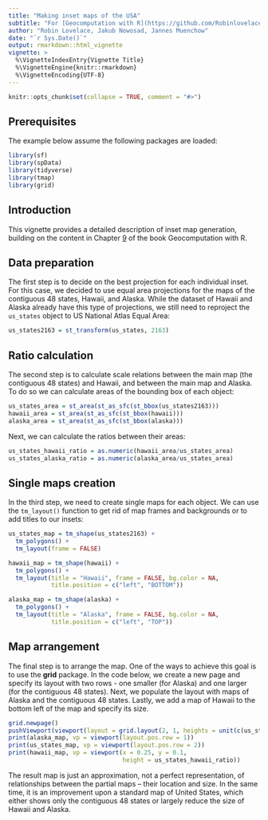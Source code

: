```yaml
---
title: "Making inset maps of the USA"
subtitle: "For [Geocomputation with R](https://github.com/Robinlovelace/geocompr)"
author: "Robin Lovelace, Jakub Nowosad, Jannes Muenchow"
date: "`r Sys.Date()`"
output: rmarkdown::html_vignette
vignette: >
  %\VignetteIndexEntry{Vignette Title}
  %\VignetteEngine{knitr::rmarkdown}
  %\VignetteEncoding{UTF-8}
---
```


```r
knitr::opts_chunk$set(collapse = TRUE, comment = "#>")
```

## Prerequisites {-}

The example below assume the following packages are loaded:

```r
library(sf)
library(spData)
library(tidyverse)
library(tmap)
library(grid)
```

## Introduction

This vignette provides a detailed description of inset map generation, building on the content in Chapter [9](http://geocompr.robinlovelace.net/adv-map.html#inset-maps) of the book Geocomputation with R.

## Data preparation

The first step is to decide on the best projection for each individual inset.
For this case, we decided to use equal area projections for the maps of the contiguous 48 states, Hawaii, and Alaska.
While the dataset of Hawaii and Alaska already have this type of projections, we still need to reproject the `us_states` object to US National Atlas Equal Area:

```r
us_states2163 = st_transform(us_states, 2163)
```

## Ratio calculation

The second step is to calculate scale relations between the main map (the contiguous 48 states) and Hawaii, and between the main map and Alaska.
To do so we can calculate areas of the bounding box of each object:

```r
us_states_area = st_area(st_as_sfc(st_bbox(us_states2163)))
hawaii_area = st_area(st_as_sfc(st_bbox(hawaii)))
alaska_area = st_area(st_as_sfc(st_bbox(alaska)))
``` 

Next, we can calculate the ratios between their areas:

```r
us_states_hawaii_ratio = as.numeric(hawaii_area/us_states_area)
us_states_alaska_ratio = as.numeric(alaska_area/us_states_area)
```

## Single maps creation

In the third step, we need to create single maps for each object.
We can use the `tm_layout()` function to get rid of map frames and backgrounds or to add titles to our insets:

```r
us_states_map = tm_shape(us_states2163) +
  tm_polygons() + 
  tm_layout(frame = FALSE)
```

```r
hawaii_map = tm_shape(hawaii) +
  tm_polygons() + 
  tm_layout(title = "Hawaii", frame = FALSE, bg.color = NA, 
            title.position = c("left", "BOTTOM")) 
```

```r
alaska_map = tm_shape(alaska) +
  tm_polygons() + 
  tm_layout(title = "Alaska", frame = FALSE, bg.color = NA, 
            title.position = c("left", "TOP")) 
```

## Map arrangement

The final step is to arrange the map.
One of the ways to achieve this goal is to use the **grid** package.
In the code below, we create a new page and specify its layout with two rows - one smaller (for Alaska) and one larger (for the contiguous 48 states).
Next, we populate the layout with maps of Alaska and the contiguous 48 states.
Lastly, we add a map of Hawaii to the bottom left of the map and specify its size.

```r
grid.newpage()
pushViewport(viewport(layout = grid.layout(2, 1, heights = unit(c(us_states_alaska_ratio, 1), "null"))))
print(alaska_map, vp = viewport(layout.pos.row = 1))
print(us_states_map, vp = viewport(layout.pos.row = 2))
print(hawaii_map, vp = viewport(x = 0.25, y = 0.1,
                                height = us_states_hawaii_ratio))
```

The result map is just an approximation, not a perfect representation, of relationships between the partial maps -- their location and size. 
In the same time, it is an improvement upon a standard map of United States, which either shows only the contiguous 48 states or largely reduce the size of Hawaii and Alaska.
